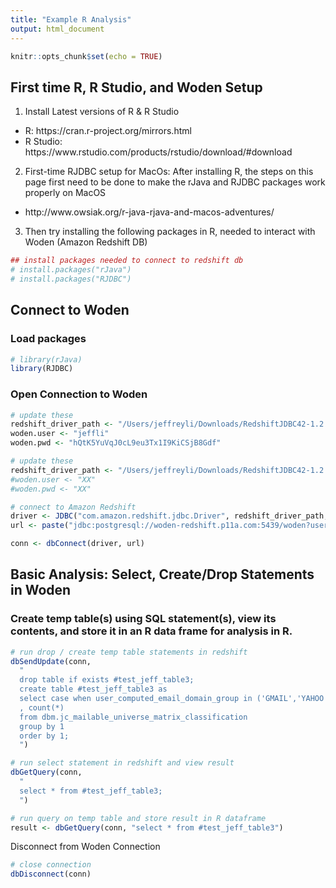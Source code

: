 ```yaml
---
title: "Example R Analysis"
output: html_document
---
```


```r
knitr::opts_chunk$set(echo = TRUE)
```


## First time R, R Studio, and Woden Setup 

1. Install Latest versions of R & R Studio
* R: https://cran.r-project.org/mirrors.html
* R Studio: https://www.rstudio.com/products/rstudio/download/#download

2. First-time RJDBC setup for MacOs: After installing R, the steps on this page first need to be done to make the rJava and RJDBC packages work properly on MacOS

* http://www.owsiak.org/r-java-rjava-and-macos-adventures/

3. Then try installing the following packages in R, needed to interact with Woden (Amazon Redshift DB)

```r
## install packages needed to connect to redshift db
# install.packages("rJava")
# install.packages("RJDBC")
```


## Connect to Woden

### Load packages
```r
# library(rJava)
library(RJDBC)
```

### Open Connection to Woden

```r
# update these
redshift_driver_path <- "/Users/jeffreyli/Downloads/RedshiftJDBC42-1.2.1.1001.jar"
woden.user <- "jeffli"
woden.pwd <- "hQtK5YuVqJ0cL9eu3Tx1I9KiCSjB8Gdf"
```

```r
# update these
redshift_driver_path <- "/Users/jeffreyli/Downloads/RedshiftJDBC42-1.2.1.1001.jar"
#woden.user <- "XX"
#woden.pwd <- "XX"

# connect to Amazon Redshift
driver <- JDBC("com.amazon.redshift.jdbc.Driver", redshift_driver_path, identifier.quote="`")
url <- paste("jdbc:postgresql://woden-redshift.p11a.com:5439/woden?user=",woden.user,"&password=",woden.pwd, sep="")

conn <- dbConnect(driver, url)
```

## Basic Analysis: Select, Create/Drop Statements in Woden

### Create temp table(s) using SQL statement(s), view its contents, and store it in an R data frame for analysis in R.
```r

# run drop / create temp table statements in redshift
dbSendUpdate(conn,
  "
  drop table if exists #test_jeff_table3;
  create table #test_jeff_table3 as 
  select case when user_computed_email_domain_group in ('GMAIL','YAHOO','AOL','MSN') then user_computed_email_domain_group else 'OTHER' end as domain_group
  , count(*)
  from dbm.jc_mailable_universe_matrix_classification
  group by 1
  order by 1;
  ")

# run select statement in redshift and view result
dbGetQuery(conn, 
  "
  select * from #test_jeff_table3;
  ")

# run query on temp table and store result in R dataframe
result <- dbGetQuery(conn, "select * from #test_jeff_table3")

```


Disconnect from Woden Connection
```r
# close connection
dbDisconnect(conn)
```